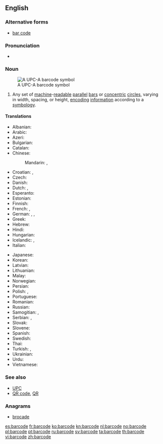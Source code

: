 ==English==
{{wikipedia|bar code}}

===Alternative forms===
* [[bar code]]

===Pronunciation===
* {{a|UK}} {{IPA|/ˈbɑː(ɹ)kəʊd/}}

===Noun===
{{en-noun}}
[[File:UPC A.svg|thumb|A UPC-A barcode symbol]]

# Any set of [[machine]]-[[readable]] [[parallel]] [[bar]]s or [[concentric]] [[circle]]s, varying in width, spacing, or height, [[encoding]] [[information]] according to a [[symbology]].

====Translations====
{{trans-top|set of machine-readable parallel bars}}
* Albanian: {{t-|sq|barkodi|xs=Albanian}}
* Arabic: {{t-|ar|شفرة خيطية|f|tr=shífra khayTíyya}}
* Azeri: {{t-|az|barkod|xs=Azeri}}
* Bulgarian: {{t-|bg|баркод|m|tr=barkod}}
* Catalan: {{t-|ca|codi de barres}}
* Chinese:
*: Mandarin: {{t|cmn|條形碼|sc=Hani}},  {{t|cmn|条形码|tr=tiáoxíngmǎ|sc=Hani}}
* Croatian: {{t-|hr|crtični kôd}}, {{t-|hr|barkôd}}
* Czech: {{t-|cs|čárový kód}}
* Danish: {{t-|da|stregkode}}
* Dutch: {{t+|nl|streepjescode|f}}, {{t+|nl|barcode|f}}
* Esperanto: {{t-|eo|strikodo|xs=Esperanto}}
* Estonian: {{t-|et|vöötkood}}
* Finnish: {{t+|fi|viivakoodi}}
* French: {{t+|fr|code-barres|m}}, {{t+|fr|code à barres|m}}
* German: {{t-|de|Strichcode|m}}, {{t-|de|Balkencode|m}}, {{t+|de|Barcode|m}}
* Greek: {{t-|el|γραμμοκωδικός|m|tr=grammokodikós|sc=Grek}}
* Hebrew: {{t+|he|ברקוד}}
* Hindi: {{t-|hi|बारकोड|tr=bārkoḍ|sc=Deva}}
* Hungarian: {{t-|hu|vonalkód}}
* Icelandic: {{t-|is|strikamerki|n}}, {{t-|is|strikalykill|m}}
* Italian: {{t-|it|codice a barre|m}}
{{trans-mid}}
* Japanese: {{t-|ja|バーコード|tr=bākōdo}}
* Korean: {{t-|ko|바코드|tr=bakodeu|sc=Hang}}
* Latvian: {{t-|lv|svītrkods|xs=Latvian}}
* Lithuanian: {{t-|lt|brūkšninis kodas|xs=Lithuanian}}
* Malay: {{t-|ms|kod bar|xs=Malay}}
* Norwegian: {{t+|no|strekkode}}
* Persian: {{t+|fa|بارکد|tr=bârkod|xs=Persian}}
* Polish: {{t-|pl|kod kreskowy|m}}, {{t-|pl|kod paskowy|m}}
* Portuguese: {{t-|pt|código de barras|m}}
* Romanian: {{t-|ro|cod de bare}}
* Russian: {{t-|ru|штрихкод|m|tr=štrixkód}}
* Samogitian: {{tø|bat-smg|barkods|xs=Samogitian}}, {{tø|bat-smg|brokšnėnės kods|xs=Samogitian}}
* Serbian: {{t|sr|бар код|m|sc=Cyrl}}, {{t|sr|bar kod|m}}
* Slovak: {{t-|sk|čiarový kód}}
* Slovene: {{t-|sl|črtna koda}}
* Spanish: {{t+|es|código de barras|m}}
* Swedish: {{t-|sv|streckkod|c}}
* Thai: {{t-|th|บารโคด|tr=baan-kôht}}
* Turkish: {{t+|tr|barkod}}, {{t-|tr|bar kod}}
* Ukrainian: {{t-|uk|штрих-кодування|n|tr=štryx-koduvánnja|xs=Ukrainian}}
* Urdu: {{t-|ur|بارکوڈ|tr=bārkoḍ|sc=ur-Arab}}
* Vietnamese: {{t+|vi|mã vạch|xs=Vietnamese}}
{{trans-bottom}}

===See also===
* [[UPC]]
* [[QR code]], [[QR]]

===Anagrams===
* [[brocade#English|brocade]]

[[es:barcode]]
[[fr:barcode]]
[[ko:barcode]]
[[kn:barcode]]
[[nl:barcode]]
[[no:barcode]]
[[pl:barcode]]
[[pt:barcode]]
[[ru:barcode]]
[[sv:barcode]]
[[ta:barcode]]
[[th:barcode]]
[[vi:barcode]]
[[zh:barcode]]